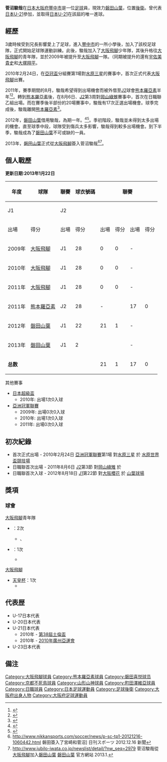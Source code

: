 {{noteta
|1=zh-cn:磐田喜悦; zh-tw:磐田喜悅; zh-hk:磐田山葉
}}
{{Football player infobox
| playername= 菅沼駿哉
| fullname = 菅沼駿哉
| englishfullname = Shunya Suganuma
| image = 
| dateofbirth = {{birth date and age|1990|5|17}}
| cityofbirth = [[大阪府|大阪府]][[豐中市|豐中市]] 
| countryofbirth = [[日本|日本]]
| height = {{height|m=1.82}}
| currentclub  = [[磐田山葉|磐田山葉]]
| clubnumber = 2
| currentclub    = [[町田澤維亞|町田澤維亞]]
| clubnumber     = 13
| position = [[後衛_(足球)|後衛]]
| youthyears = 1997-2002<br>2003-2005<br>2006-2008
| youthclubs = 野畑JFC<br>[[大阪飛腳|大阪飛腳]]少年隊<br>[[大阪飛腳|大阪飛腳]]青年隊
| years = 2009-2011<br>2011<br>2012<br>2013-2014<br>2015–2016<br>2017<br>2018-2021<br>2022-
| clubs = [[大阪飛腳|大阪飛腳]]<br>→[[熊本羅亞素|熊本羅亞素]]（外借）<br>→[[磐田山葉|磐田山葉]]（外借）<br>[[磐田山葉|磐田山葉]]<br>[[京都不死鳥|京都不死鳥]]<br>[[山形山神|山形山神]]<br>[[大阪飛腳|大阪飛腳]]<br>[[町田澤維亞|町田澤維亞]]
| caps(goals) = {{0}}0{{0}}{{0}}{{0}}(0)<BR> 17{{0}}{{0}}{{0}}(0)<BR> 21{{0}}{{0}}{{0}}(1)<BR> 54{{0}}{{0}}{{0}}(2)<BR>74{{0}}{{0}}{{0}}(2)<BR>40{{0}}{{0}}{{0}}(0)<BR>54{{0}}{{0}}{{0}}(1)<BR>
| nationalyears = 2010-
| nationalteam = [[日本國家足球隊|日本U-21]]<br>[[日本國家足球隊|日本U-23]]
| nationalcaps(goals) = {{0}}{{0}}3 {{0}}{{0}}(1)<br>{{0}}1 {{0}}{{0}}(0)
| pcupdate = 2011年4月27日
| ntupdate = 2011年4月27日
}}
{{MedalTop}}
{{MedalSport | 男子[[足球|足球]]}}
{{MedalGold | [[2010年亞洲運動會|2010年廣州]] | [[2010年亞洲運動會足球比賽|隊際]]}}
{{MedalBottom}}
{{japanese|japanese=菅沼 駿哉|kana=すがぬま しゅんや|romaji=Suganuma Shunya}}

'''菅沼駿哉'''{{BD|1990年|5月17日|catidx=Suganuma, Shunya}}在[[日本|日本]][[大阪府|大阪府]][[豐中市|豐中市]]是一位[[足球|足球]]員，現效力[[磐田山葉|磐田山葉]]，位置[[後衛_(足球)|後衛]]。曾代表[[日本國家足球隊|日本U-21]]參加{{tsl|en|2010 Toulon Tournament|2010年土倫杯國際足球邀請賽}}，並取得[[日本國家足球隊|日本U-21]]在該屆的唯一進球。

== 經歷 ==
3歲時候受到兄長影響愛上了足球，進入[[豐中市|豐中市]]的一所小學後，加入了該校足球隊，正式開始足球隊運動訓練。此後，駿哉加入了[[大阪飛腳|大阪飛腳]]少年隊，其後升格往[[大阪飛腳|大阪飛腳]]的青年隊，並於2009年被提升至[[大阪飛腳|大阪飛腳]]一隊。（同期被提升的還有[[宇佐美貴史|宇佐美貴史]]和[[大塚翔平|大塚翔平]]。

2010年2月24日，在[[2010年亚足联冠军联赛|亞冠盃]]分組賽第1場對[[水原三星|水原三星]]的賽事中，首次正式代表[[大阪飛腳|大阪飛腳]]出賽。

2011年，賽季期間的8月，駿哉希望得到出場機會而被外借至[[日本職業足球乙級聯賽|J2]]球會[[熊本羅亞素|熊本羅亞素]]半年<ref>{{Cite web|date=2011-08-02|url=http://www.gamba-osaka.net/news/news_detail.php?id=3279|title=菅沼駿哉外借至熊本羅亞素|publisher=[[大阪飛腳|大阪飛腳]] 官方網站|accessdate=2012-01-07}}{{dead link|date=2018年1月 |bot=InternetArchiveBot |fix-attempted=yes }}</ref><ref>{{Cite web|date=2011-08-02|url=http://roasso-k.com/news_view.htm?id=201108&news_id=1735|title=［2011-08-02］從大阪飛腳借入菅沼駿哉|publisher=[[熊本羅亞素|熊本羅亞素]] 官方網站|accessdate=2012-01-07|archive-date=2011-11-24|archive-url=https://web.archive.org/web/20111124002446/http://roasso-k.com/news_view.htm?id=201108&news_id=1735|dead-url=yes}}</ref>。轉到[[熊本羅亞素|熊本羅亞素]]後，在8月6日、[[日本職業足球乙級聯賽|J2]]第3周對[[岡山綠雉|岡山綠雉]]賽事中，首次在日職聯乙組出場。而在賽季後半部份的20場賽事中，駿哉有17次正選出場機會。球季完成後，駿哉離開[[熊本羅亞素|熊本羅亞素]]<ref>{{Cite web|date=2012-01-05|url=http://roasso-k.com/news_view.htm?id=201201&news_id=1940|title=［2012-01-05］菅沼駿哉 借用期完結|publisher=[[熊本羅亞素|熊本羅亞素]] 官方網站|accessdate=2012-01-07|archive-date=2012-01-18|archive-url=https://web.archive.org/web/20120118103714/http://roasso-k.com/news_view.htm?id=201201&news_id=1940|dead-url=yes}}</ref>。

2012年，[[磐田山葉|磐田山葉]]借用駿哉，為期一年。<ref>{{Cite web|date=2012-01-07|url=http://www.gamba-osaka.net/news/news_detail.php?id=3647|title=菅沼駿哉外借至磐田山葉|publisher=[[大阪飛腳|大阪飛腳]] 官方網站|accessdate=2012-01-07}}{{dead link|date=2018年1月 |bot=InternetArchiveBot |fix-attempted=yes }}</ref><ref>{{Cite web|date=2012-01-07|url=http://www.jubilo-iwata.co.jp/newslist/detail/?nw_seq=2450&year=2012&month=01|title=從大阪飛腳借入菅沼駿|publisher=[[磐田山葉|磐田山葉]]　官方網站|accessdate=2012-01-07|archive-date=2019-12-08|archive-url=https://web.archive.org/web/20191208104010/https://www.jubilo-iwata.co.jp/newslist/detail/?nw_seq=2450&year=2012&month=01|dead-url=no}}</ref>。季初階段，駿哉並未得到太多出場的機會。直至球季中段，球隊受到傷兵太多影響，駿哉得到較多出場機會。到下半季，駿哉成為了[[磐田山葉|磐田山葉]]不可或缺的一員。

2013年，[[磐田山葉|磐田山葉]]正式從[[大阪飛腳|大阪飛腳]]簽入菅沼駿哉<ref>http://www.nikkansports.com/soccer/news/p-sc-tp1-20121216-1060442.html {{Wayback|url=http://www.nikkansports.com/soccer/news/p-sc-tp1-20121216-1060442.html |date=20130119044223 }} 磐田簽入了宮崎和菅沼] 日刊スポーツ 2012.12.16 新聞</ref><ref>http://www.jubilo-iwata.co.jp/newslist/detail/?nw_seq=2979 {{Wayback|url=http://www.jubilo-iwata.co.jp/newslist/detail/?nw_seq=2979 |date=20191206134742 }} 菅沼駿哉從[[大阪飛腳|大阪飛腳]]加入[[磐田山葉|磐田山葉]] [[磐田山葉|磐田山葉]] 官方網站 2013.1.</ref>。

== 個人戰歷 ==

'''更新日期:2013年1月22日'''
{| class="wikitable" style="text-align: center; margin: 1em;"
|-
! rowspan="3" |年度!! rowspan="3" |球隊!!rowspan="3" |聯賽!! rowspan="3" |球衣號碼!! colspan="4" |聯賽!! colspan="2" rowspan="2"|聯賽杯!! colspan="2" rowspan="2"|天皇杯!! colspan="2" rowspan="2"|全年合計
|- style="background-color:#dddddd"
!colspan="2"|J1!!colspan="2"|J2
|- 
!出場!!得分!!出場!!得分!!出場!!得分!!出場!!得分!!出場!!得分
|-
|2009年||[[大阪飛腳|大阪飛腳]]||J1||28||0||0||colspan="2"|-||0||0||0||0||0||0
|-
|2010年||[[大阪飛腳|大阪飛腳]]||J1||28||0||0||colspan="2"|-||0||0||1||0||1||0
|-
|2011年||[[大阪飛腳|大阪飛腳]]||J1||28||0||0||colspan="2"|-||0||0||0||0||0||0
|-
|2011年||[[熊本羅亞素|熊本羅亞素]]||J2||28||colspan="2"|-||17||0||colspan="2"|-|||1||0||18||0
|-
|2012年||[[磐田山葉|磐田山葉]]||J1||22||21||1||colspan="2"|-||6||0||3||0||30||1
|-   
|2013年||[[磐田山葉|磐田山葉]]||J1||2|| || ||colspan="2"|-|| || || || || || 
|-   
!colspan="4"|'''总数'''
|21||1||17||0|||6||0||5||0||49||1
|}
;其他賽事
* [[日本超級盃|日本超級盃]]
** 2010年: 出場1次0入球
* [[亞洲冠軍聯賽|亞洲冠軍聯賽]]
** 2009年: 出場0次0入球
** 2010年: 出場1次0入球
** 2011年: 出場0次0入球

== 初次紀錄 ==
* 首次正式出場 - 2010年2月24日 [[亞洲冠軍聯賽|亞洲冠軍聯賽]]第1場 對[[水原三星|水原三星]] 於 [[水原世界盃競技場|水原世界盃競技場]]
* 日職聯首次出場 - 2011年8月6日 [[日本職業足球乙級聯賽|J2]]第3節 對[[岡山綠雉|岡山綠雉]] 於 {{tsl|ja|岡山県総合グラウンド陸上競技場:||Kanko體育場}}
* 日職聯首次入球 - 2012年8月18日 [[日本職業足球界級聯賽|J1]]第22節 對[[大阪櫻花|大阪櫻花]] 於 [[山葉球場|山葉球場]]

== 獎項 ==
=== 球會 ===
;[[大阪飛腳|大阪飛腳]]青年隊
*{{tsl|ja|日本クラブユースサッカー選手権 (U-18)大会||全日本球會青年杯(U-18)}}：2次
**{{tsl|ja|第30回日本クラブユースサッカー選手権 (U-18)大会||2006年}}、{{tsl|ja|第31回日本クラブユースサッカー選手権 (U-18)大会||2007年}}
*{{tsl|ja|Jリーグユース選手権大会||日職聯青年杯}}：1次
**{{tsl|ja|第16回Jリーグユース選手権大会||2008年}}

;[[大阪飛腳|大阪飛腳]]
*[[天皇杯|天皇杯]]：1次
**{{tsl|ja|第89回天皇杯全日本サッカー選手権大会||2009年}}

== 代表歴 ==
* U-17日本代表
* U-20日本代表
* U-21日本代表
** 2010年 - [[土倫盃國際足球錦標賽|第38屆土倫盃]]
** 2010年 - [[2010年亞洲運動會足球比賽|2010年廣州亞運會]]
* U-23日本代表

== 備注 ==
{{reflist}}
{{磐田山葉職球員}}

[[Category:大阪飛腳球員|Category:大阪飛腳球員]]
[[Category:熊本羅亞素球員|Category:熊本羅亞素球員]]
[[Category:磐田喜悦球员|Category:磐田喜悦球员]]
[[Category:京都不死鳥球員|Category:京都不死鳥球員]]
[[Category:山形山神球員|Category:山形山神球員]]
[[Category:町田澤維亞球員|Category:町田澤維亞球員]]
[[Category:日職球員|Category:日職球員]]
[[Category:日本足球運動員|Category:日本足球運動員]]
[[Category:足球後衛|Category:足球後衛]]
[[Category:大阪府出身人物|Category:大阪府出身人物]]
[[Category:大阪府足球運動員|Category:大阪府足球運動員]]